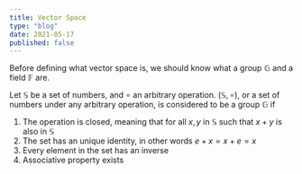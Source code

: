 ---
title: Vector Space
type: "blog"
date: 2021-05-17
published: false
---

Before defining what vector space is, we should know what a group $\mathbb{G}$ and a field $\mathbb{F}$ are.

Let $\mathbb{S}$ be a set of numbers, and $\circ$ an arbitrary operation.
$(\mathbb{S}, \circ)$, or a set of numbers under any arbitrary operation, is considered to be a group $\mathbb{G}$ if
1. The operation is closed, meaning that for all $x,y$ in $\mathbb{S}$ such that $x+y$ is also in $\mathbb{S}$
2. The set has an unique identity, in other words $e + x = x + e = x$
3. Every element in the set has an inverse
4. Associative property exists
